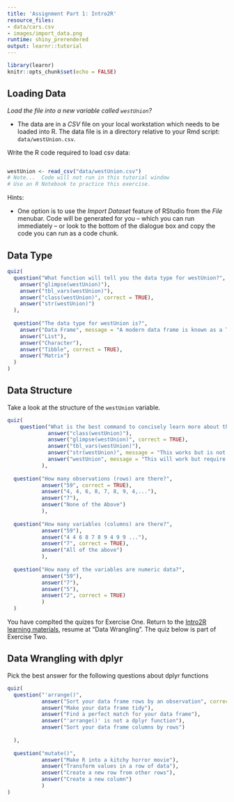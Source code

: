 ```yaml
---
title: 'Assignment Part 1: Intro2R'
resource_files:
- data/cars.csv
- images/import_data.png
runtime: shiny_prerendered
output: learnr::tutorial
---
```


```r
library(learnr)
knitr::opts_chunk$set(echo = FALSE)
```


## Loading Data

*Load the file into a new variable called `westUnion`?*

- The data are in a *CSV* file on your local workstation which needs to be loaded into R.  The data file is in a directory relative to your Rmd script: `data/westUnion.csv`.

Write the R code required to load csv data:

```r

```

```r
westUnion <- read_csv("data/westUnion.csv")
# Note...  Code will not run in this tutorial window
# Use an R Notebook to practice this exercise.
```


Hints:

- One option is to use the *Import Dataset* feature of RStudio from the *File* menubar. Code will be generated for you -- which you can run immediately -- or look to the bottom of the dialogue box and copy the code you can run as a code chunk.

## Data Type

```r
quiz(
  question("What function will tell you the data type for westUnion?",
    answer("glimpse(westUnion)"),
    answer("tbl_vars(westUnion)"),
    answer("class(westUnion)", correct = TRUE),
    answer("str(westUnion)")
  ),
  
  question("The data type for westUnion is?",
    answer("Data Frame", message = "A modern data frame is known as a Tibble"),
    answer("List"),
    answer("Character"),
    answer("Tibble", correct = TRUE),
    answer("Matrix")
  )
)
```


## Data Structure

Take a look at the structure of the `westUnion` variable.

```r
quiz(
    question("What is the best command to concisely learn more about the variables, observations, and data types within a Tibble",
             answer("class(westUnion)"),
             answer("glimpse(westUnion)", correct = TRUE),
             answer("tbl_vars(westUnion)"),
             answer("str(westUnion)", message = "This works but is not a conscise report"),
             answer("westUnion", message = "This will work but require a lot of mouse-clicking on your part")
           ),
    
  question("How many observations (rows) are there?",
           answer("59", correct = TRUE),
           answer("4, 4, 6, 8, 7, 8, 9, 4,..."),
           answer("7"),
           answer("None of the Above")
           ),
  
  question("How many variables (columns) are there?",
           answer("59"),
           answer("4 4 6 8 7 8 9 4 9 9 ..."),
           answer("7", correct = TRUE),
           answer("All of the above")
           ),
  
  question("How many of the variables are numeric data?",
           answer("59"),
           answer("7"),
           answer("5"),
           answer("2", correct = TRUE)
           )
  )
```

You have complted the quizes for Exercise One.  Return to the [Intro2R learning materials](https://rfun.netlify.com/intro2r/), resume at "Data Wrangling".  The quiz below is part of Exercise Two.

## Data Wrangling with dplyr

Pick the best answer for the following questions about dplyr functions

```r
quiz(
  question("'arrange()",
           answer("Sort your data frame rows by an observation", correct = TRUE),
           answer("Make your data frame tidy"),
           answer("Find a perfect match for your data frame"),
           answer("'arrange()' is not a dplyr function"),
           answer("Sort your data frame columns by rows")
    
  ),
  
  question("mutate()",
           answer("Make R into a kitchy horror movie"),
           answer("Transform values in a row of data"),
           answer("Create a new row from other rows"),
           answer("Create a new column")
           )
)
```


